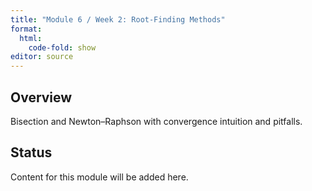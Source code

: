 ```yaml
---
title: "Module 6 / Week 2: Root‑Finding Methods"
format:
  html:
    code-fold: show
editor: source
---
```


## Overview

Bisection and Newton–Raphson with convergence intuition and pitfalls.

## Status

Content for this module will be added here.